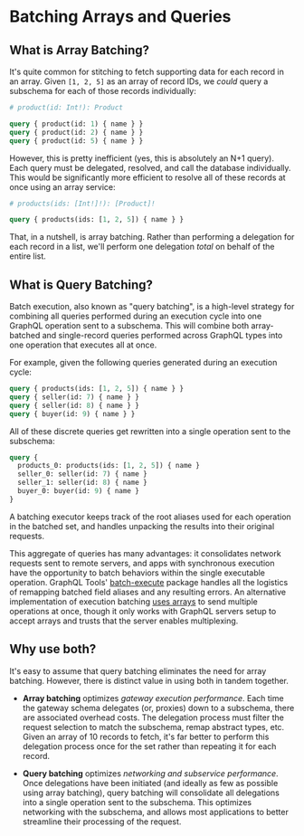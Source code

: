 # Batching Arrays and Queries

## What is Array Batching?

It's quite common for stitching to fetch supporting data for each record in an array. Given `[1, 2, 5]` as an array of record IDs, we _could_ query a subschema for each of those records individually:

```graphql
# product(id: Int!): Product

query { product(id: 1) { name } }
query { product(id: 2) { name } }
query { product(id: 5) { name } }
```

However, this is pretty inefficient (yes, this is absolutely an N+1 query). Each query must be delegated, resolved, and call the database individually. This would be significantly more efficient to resolve all of these records at once using an array service:

```graphql
# products(ids: [Int!]!): [Product]!

query { products(ids: [1, 2, 5]) { name } }
```

That, in a nutshell, is array batching. Rather than performing a delegation for each record in a list, we'll perform one delegation _total_ on behalf of the entire list.

## What is Query Batching?

Batch execution, also known as "query batching", is a high-level strategy for combining all queries performed during an execution cycle into one GraphQL operation sent to a subschema. This will combine both array-batched and single-record queries performed across GraphQL types into one operation that executes all at once.

For example, given the following queries generated during an execution cycle:

```graphql
query { products(ids: [1, 2, 5]) { name } }
query { seller(id: 7) { name } }
query { seller(id: 8) { name } }
query { buyer(id: 9) { name } }
```

All of these discrete queries get rewritten into a single operation sent to the subschema:

```graphql
query { 
  products_0: products(ids: [1, 2, 5]) { name }
  seller_0: seller(id: 7) { name }
  seller_1: seller(id: 8) { name }
  buyer_0: buyer(id: 9) { name }
}
```

A batching executor keeps track of the root aliases used for each operation in the batched set, and handles unpacking the results into their original requests.

This aggregate of queries has many advantages: it consolidates network requests sent to remote servers, and apps with synchronous execution have the opportunity to batch behaviors within the single executable operation. GraphQL Tools' [batch-execute](https://github.com/ardatan/graphql-tools/tree/master/packages/batch-execute) package handles all the logistics of remapping batched field aliases and any resulting errors. An alternative implementation of execution batching [uses arrays](https://www.apollographql.com/blog/apollo-client/performance/batching-client-graphql-queries/#5853) to send multiple operations at once, though it only works with GraphQL servers setup to accept arrays and trusts that the server enables multiplexing.  

## Why use both?

It's easy to assume that query batching eliminates the need for array batching. However, there is distinct value in using both in tandem together.

- **Array batching** optimizes _gateway execution performance_. Each time the gateway schema delegates (or, proxies) down to a subschema, there are associated overhead costs. The delegation process must filter the request selection to match the subschema, remap abstract types, etc. Given an array of 10 records to fetch, it's far better to perform this delegation process once for the set rather than repeating it for each record.

- **Query batching** optimizes _networking and subservice performance_. Once delegations have been initiated (and ideally as few as possible using array batching), query batching will consolidate all delegations into a single operation sent to the subschema. This optimizes networking with the subschema, and allows most applications to better streamline their processing of the request.